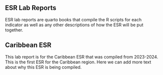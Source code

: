## ESR Lab Reports

ESR lab reports are quarto books that compile the R scripts for each indicator as well as any other descriptions of how the ESR will be put together. 

## Caribbean ESR

This lab report is for the Caribbean ESR that was compiled from 2023-2024. This is the first ESR for the Caribbean region. Here we can add more text about why this ESR is being compiled.
